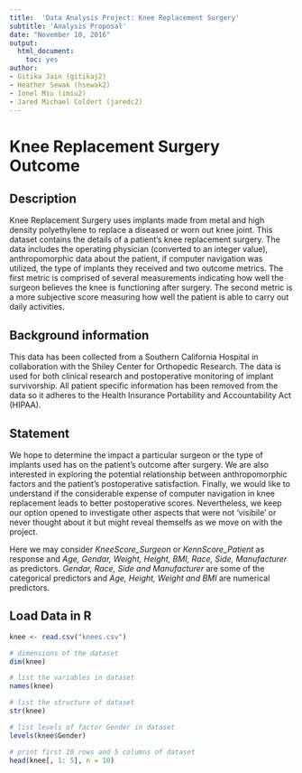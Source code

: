 ```yaml
---
title:  'Data Analysis Project: Knee Replacement Surgery'
subtitle: 'Analysis Proposal'
date: "November 10, 2016"
output:
  html_document:
    toc: yes
author:
- Gitika Jain (gitikaj2)
- Heather Sewak (hsewak2)
- Ionel Miu (imiu2)
- Jared Michael Coldert (jaredc2)
---
```

#  Knee Replacement Surgery Outcome

## Description
Knee Replacement Surgery uses implants made from metal and high density polyethylene to replace a diseased or worn out knee joint.  This dataset contains the details of a patient's knee replacement surgery.  The data includes the operating physician (converted to an integer value), anthropomorphic data about the patient, if computer navigation was utilized, the type of implants they received and two outcome metrics.  The first metric is comprised of several measurements indicating how well the surgeon believes the knee is functioning after surgery.  The second metric is a more subjective score measuring how well the patient is able to carry out daily activities.   

## Background information
This data has been collected from a Southern California Hospital in collaboration with the Shiley Center for Orthopedic Research.  The data is used for both clinical research and postoperative monitoring of implant survivorship.  All patient specific information has been removed from the data so it adheres to the Health Insurance Portability and Accountability Act (HIPAA).

## Statement
We hope to determine the impact a particular surgeon or the type of implants used has on the patient's outcome after surgery.  We are also interested in exploring the potential relationship between anthropomorphic factors and the patient's postoperative satisfaction.  Finally, we would like to understand if the considerable expense of computer navigation in knee replacement leads to better postoperative scores. Nevertheless, we keep our option opened to investigate other aspects that were not 'visibile' or never thought about it but might reveal themselfs as we move on with the project.

Here we may consider *KneeScore\_Surgeon* or *KennScore\_Patient* as response and *Age, Gendar, Weight, Height, BMI, Race, Side, Manufacturer* as predictors. *Gendar, Race, Side and Manufacturer* are some of the categorical predictors and *Age, Height, Weight and BMI* are numerical predictors.

## Load Data in R

```r
knee <- read.csv("knees.csv")

# dimensions of the dataset
dim(knee) 

# list the variables in dataset
names(knee)

# list the structure of dataset
str(knee) 

# list levels of factor Gender in dataset
levels(knee$Gender)

# print first 10 rows and 5 columns of dataset
head(knee[, 1: 5], n = 10)
```

